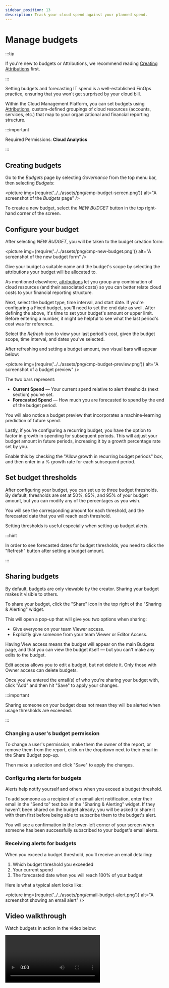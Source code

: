 ```yaml
---
sidebar_position: 13
description: Track your cloud spend against your planned spend.
---
```


# Manage budgets

:::tip

If you're new to budgets or Attributions, we recommend reading [Creating Attributions](attributing-cloud-spend.mdx) first.

:::

Setting budgets and forecasting IT spend is a well-established FinOps practice, ensuring that you won't get surprised by your cloud bill.

Within the Cloud Management Platform, you can set budgets using [Attributions](attributing-cloud-spend.mdx), custom-defined groupings of cloud resources (accounts, services, etc.) that map to your organizational and financial reporting structure.

:::important

Required Permissions: **Cloud Analytics**

:::

## Creating budgets

Go to the _Budgets_ page by selecting _Governance_ from the top menu bar, then selecting _Budgets_:

<picture
  img={require('../../assets/png/cmp-budget-screen.png')}
  alt="A screenshot of the _Budgets_ page"
/>

To create a new budget, select the _NEW BUDGET_ button in the top right-hand corner of the screen.

## Configure your budget

After selecting _NEW BUDGET_, you will be taken to the budget creation form:

<picture
  img={require('../../assets/png/cmp-new-budget.png')}
  alt="A screenshot of the new budget form"
/>

Give your budget a suitable name and the budget's scope by selecting the attributions your budget will be allocated to.

As mentioned elsewhere, [attributions](attributing-cloud-spend.mdx) let you group any combination of cloud resources (and their associated costs) so you can better relate cloud costs to your financial reporting structure.

Next, select the budget type, time interval, and start date. If you're configuring a Fixed budget, you'll need to set the end date as well. After defining the above, it's time to set your budget's amount or upper limit. Before entering a number, it might be helpful to see what the last period's cost was for reference.

Select the _Refresh_ icon to view your last period's cost, given the budget scope, time interval, and dates you've selected.

After refreshing and setting a budget amount, two visual bars will appear below:

<picture
  img={require('../../assets/png/cmp-budget-preview.png')}
  alt="A screenshot of a budget preview"
/>

The two bars represent:

- **Current Spend** &mdash; Your current spend relative to alert thresholds (next section) you've set.
- **Forecasted Spend** &mdash; How much you are forecasted to spend by the end of the budget period.

You will also notice a budget preview that incorporates a machine-learning prediction of future spend.

Lastly, if you're configuring a recurring budget, you have the option to factor in growth in spending for subsequent periods. This will adjust your budget amount in future periods, increasing it by a growth percentage rate set by you.

Enable this by checking the "Allow growth in recurring budget periods" box, and then enter in a % growth rate for each subsequent period.

## Set budget thresholds

After configuring your budget, you can set up to three budget thresholds. By default, thresholds are set at 50%, 85%, and 95% of your budget amount, but you can modify any of the percentages as you wish.

You will see the corresponding amount for each threshold, and the forecasted date that you will reach each threshold.

Setting thresholds is useful especially when setting up budget alerts.

:::hint

In order to see forecasted dates for budget thresholds, you need to click the "Refresh" button after setting a budget amount.

:::

## Sharing budgets

By default, budgets are only viewable by the creator. Sharing your budget makes it visible to others.

To share your budget, click the "Share" icon in the top right of the "Sharing & Alerting" widget.

This will open a pop-up that will give you two options when sharing:

- Give everyone on your team Viewer access.
- Explicitly give someone from your team Viewer or Editor Access.

Having View access means the budget will appear on the main Budgets page, and that you can view the budget itself &mdash; but you can't make any edits to the budget.

Edit access allows you to edit a budget, but not delete it. Only those with Owner access can delete budgets.

Once you've entered the email(s) of who you're sharing your budget with, click "Add" and then hit "Save" to apply your changes.

:::important

Sharing someone on your budget does not mean they will be alerted when usage thresholds are exceeded.

:::

### Changing a user's budget permission

To change a user's permission, make them the owner of the report, or remove them from the report, click on the dropdown next to their email in the Share Budget pop-up.

Then make a selection and click "Save" to apply the changes.

### Configuring alerts for budgets

Alerts help notify yourself and others when you exceed a budget threshold.

To add someone as a recipient of an email alert notification, enter their email in the "Send to" text box in the "Sharing & Alerting" widget. If they haven't been shared on the budget already, you will be asked to share it with them first before being able to subscribe them to the budget's alert.

You will see a confirmation in the lower-left corner of your screen when someone has been successfully subscribed to your budget's email alerts.

### Receiving alerts for budgets

When you exceed a budget threshold, you'll receive an email detailing:

1. Which budget threshold you exceeded
2. Your current spend
3. The forecasted date when you will reach 100% of your budget

Here is what a typical alert looks like:

<picture
  img={require('../../assets/png/email-budget-alert.png')}
  alt="A screenshot showing an email alert"
/>

## Video walkthrough

Watch budgets in action in the video below:

<video
  type="loom"
  id="3588cdf27fd84f7fab8e96ea91b7d7f9"
  thumb="-00001.gif"
/>
